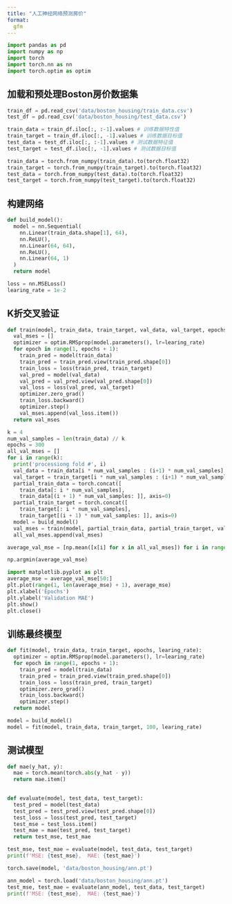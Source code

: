 ```yaml
---
title: "人工神经网络预测房价"
format: 
  gfm 
---
```



```python
import pandas as pd
import numpy as np
import torch
import torch.nn as nn
import torch.optim as optim
```


## 加载和预处理Boston房价数据集

```python
train_df = pd.read_csv('data/boston_housing/train_data.csv')
test_df = pd.read_csv('data/boston_housing/test_data.csv')
```


```python
train_data = train_df.iloc[:, :-1].values # 训练数据特性值
train_target = train_df.iloc[:, -1].values # 训练数据目标值
test_data = test_df.iloc[:, :-1].values # 测试数据特征值
test_target = test_df.iloc[:, -1].values # 测试数据目标值
```

```python
train_data = torch.from_numpy(train_data).to(torch.float32)
train_target = torch.from_numpy(train_target).to(torch.float32)
test_data = torch.from_numpy(test_data).to(torch.float32)
test_target = torch.from_numpy(test_target).to(torch.float32)
```

## 构建网络

```python
def build_model():
  model = nn.Sequential(
    nn.Linear(train_data.shape[1], 64),
    nn.ReLU(),
    nn.Linear(64, 64),
    nn.ReLU(),
    nn.Linear(64, 1)
  )
  return model

```

```python
loss = nn.MSELoss()
learing_rate = 1e-2
```

## K折交叉验证

```python
def train(model, train_data, train_target, val_data, val_target, epochs, learing_rate):
  val_mses = []
  optimizer = optim.RMSprop(model.parameters(), lr=learing_rate)
  for epoch in range(1, epochs + 1):
    train_pred = model(train_data)
    train_pred = train_pred.view(train_pred.shape[0])
    train_loss = loss(train_pred, train_target)
    val_pred = model(val_data)
    val_pred = val_pred.view(val_pred.shape[0])
    val_loss = loss(val_pred, val_target)
    optimizer.zero_grad()
    train_loss.backward()
    optimizer.step()
    val_mses.append(val_loss.item())
  return val_mses

```

```python
k = 4
num_val_samples = len(train_data) // k
epochs = 300
all_val_mses = []
for i in range(k):
  print('processiong fold #', i)
  val_data = train_data[i * num_val_samples : (i+1) * num_val_samples]
  val_target = train_target[i * num_val_samples : (i+1) * num_val_samples]
  partial_train_data = torch.concat([
    train_data[: i * num_val_samples], 
    train_data[(i + 1) * num_val_samples: ]], axis=0)
  partial_train_target = torch.concat([
    train_target[: i * num_val_samples], 
    train_target[(i + 1) * num_val_samples: ]], axis=0)
  model = build_model()
  val_mses = train(model, partial_train_data, partial_train_target, val_data, val_target, epochs, learing_rate)
  all_val_mses.append(val_mses)

```

```python
average_val_mse = [np.mean([x[i] for x in all_val_mses]) for i in range(epochs)]
```

```python
np.argmin(average_val_mse)
```


```python
import matplotlib.pyplot as plt
average_mse = average_val_mse[50:]
plt.plot(range(1, len(average_mse) + 1), average_mse)
plt.xlabel('Epochs')
plt.ylabel('Validation MAE')
plt.show()
plt.close()

```

## 训练最终模型

```python
def fit(model, train_data, train_target, epochs, learing_rate):
  optimizer = optim.RMSprop(model.parameters(), lr=learing_rate)
  for epoch in range(1, epochs + 1):
    train_pred = model(train_data)
    train_pred = train_pred.view(train_pred.shape[0])
    train_loss = loss(train_pred, train_target)
    optimizer.zero_grad()
    train_loss.backward()
    optimizer.step()
  return model

```


```python
model = build_model()
model = fit(model, train_data, train_target, 100, learing_rate)
```

## 测试模型

```python
def mae(y_hat, y):
  mae = torch.mean(torch.abs(y_hat - y))
  return mae.item()
  
```


```python
def evaluate(model, test_data, test_target):
  test_pred = model(test_data)
  test_pred = test_pred.view(test_pred.shape[0])
  test_loss = loss(test_pred, test_target)
  test_mse = test_loss.item()
  test_mae = mae(test_pred, test_target)
  return test_mse, test_mae

```


```python
test_mse, test_mae = evaluate(model, test_data, test_target)
print(f'MSE: {test_mse},  MAE: {test_mae}')
```

```python
torch.save(model, 'data/boston_housing/ann.pt')
```

```python
ann_model = torch.load('data/boston_housing/ann.pt')
test_mse, test_mae = evaluate(ann_model, test_data, test_target)
print(f'MSE: {test_mse},  MAE: {test_mae}')
```

